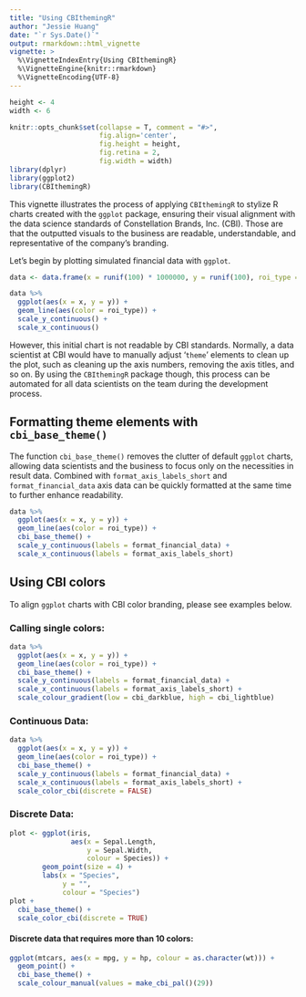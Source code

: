 ```yaml
---
title: "Using CBIthemingR"
author: "Jessie Huang"
date: "`r Sys.Date()`"
output: rmarkdown::html_vignette
vignette: >
  %\VignetteIndexEntry{Using CBIthemingR}
  %\VignetteEngine{knitr::rmarkdown}
  %\VignetteEncoding{UTF-8}
---
```


```r
height <- 4
width <- 6

knitr::opts_chunk$set(collapse = T, comment = "#>", 
                      fig.align='center',
                      fig.height = height,
                      fig.retina = 2,
                      fig.width = width)
library(dplyr)
library(ggplot2)
library(CBIthemingR)
```


This vignette illustrates the process of applying `CBIthemingR` to stylize R charts created with the `ggplot` package, ensuring their visual alignment with the data science standards of Constellation Brands, Inc. (CBI). Those are that the outputted visuals to the business are readable, understandable, and representative of the company's branding. 

Let's begin by plotting simulated financial data with `ggplot`.

```r
data <- data.frame(x = runif(100) * 1000000, y = runif(100), roi_type = sample(1:2, 100, replace = T))
```

```r
data %>%
  ggplot(aes(x = x, y = y)) + 
  geom_line(aes(color = roi_type)) +
  scale_y_continuous() +
  scale_x_continuous()
```
However, this initial chart is not readable by CBI standards. Normally, a data scientist at CBI would have to manually adjust '`theme`' elements to clean up the plot, such as cleaning up the axis numbers, removing the axis titles, and so on. By using the `CBIthemingR` package though, this process can be automated for all data scientists on the team during the development process. 

\newpage 
## Formatting theme elements with `cbi_base_theme()`

The function `cbi_base_theme()` removes the clutter of default `ggplot` charts, allowing data scientists and the business to focus only on the necessities in result data. Combined with `format_axis_labels_short` and `format_financial_data` axis data can be quickly formatted at the same time to further enhance readability.

```r
data %>%
  ggplot(aes(x = x, y = y)) + 
  geom_line(aes(color = roi_type)) +
  cbi_base_theme() +
  scale_y_continuous(labels = format_financial_data) +
  scale_x_continuous(labels = format_axis_labels_short)
```

## Using CBI colors

To align `ggplot` charts with CBI color branding, please see examples below.  

### Calling single colors:

```r
data %>%
  ggplot(aes(x = x, y = y)) + 
  geom_line(aes(color = roi_type)) +
  cbi_base_theme() +
  scale_y_continuous(labels = format_financial_data) +
  scale_x_continuous(labels = format_axis_labels_short) +
  scale_colour_gradient(low = cbi_darkblue, high = cbi_lightblue)
```


### Continuous Data:

```r
data %>%
  ggplot(aes(x = x, y = y)) + 
  geom_line(aes(color = roi_type)) +
  cbi_base_theme() +
  scale_y_continuous(labels = format_financial_data) +
  scale_x_continuous(labels = format_axis_labels_short) +
  scale_color_cbi(discrete = FALSE)
```

### Discrete Data:

```r
plot <- ggplot(iris,
               aes(x = Sepal.Length,
                   y = Sepal.Width,
                   colour = Species)) +
        geom_point(size = 4) +
        labs(x = "Species",
             y = "",
             colour = "Species")
plot + 
  cbi_base_theme() +
  scale_color_cbi(discrete = TRUE)
```

#### Discrete data that requires more than 10 colors:
```r
ggplot(mtcars, aes(x = mpg, y = hp, colour = as.character(wt))) +
  geom_point() +
  cbi_base_theme() +
  scale_colour_manual(values = make_cbi_pal()(29))
```
